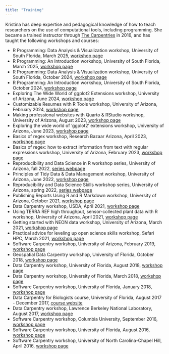 ```yaml
---
title: "Training"
---
```


Kristina has deep expertise and pedagogical knowledge of how to teach researchers on the use of computational tools, including programming. She became a trained instructor through [The Carpentries]() in 2016, and has taught the following workshops and courses: 

- R Programming: Data Analysis & Visualization workshop, University of South Florida, March 2025, [workshop page](https://calendar.lib.usf.edu/event/14093763)
- R Programming: An Introduction workshop, University of South Florida, March 2025, [workshop page](https://calendar.lib.usf.edu/event/14093696)
- R Programming: Data Analysis & Visualization workshop, University of South Florida, October 2024, [workshop page](https://calendar.lib.usf.edu/event/13035889)
- R Programming: An Introduction workshop, University of South Florida, October 2024, [workshop page](https://calendar.lib.usf.edu/event/12998376)
- Exploring The Wide World of ggplot2 Extensions workshop, University of Arizona, June 2024, [workshop page](https://datascience.cct.arizona.edu/events/leveling-your-data-visualization-skills-ggplot2-iii-exploring-wide-world-ggplot2-extensions)
- Customizable Resumes with R Tools workshop, University of Arizona, February 2024, [workshop page](https://datascience.cct.arizona.edu/events/233-customizable-resumes-r-tools)
- Making professional websites with Quarto & RStudio workshop, University of Arizona, August 2023, [workshop page](https://datascience.cct.arizona.edu/events/208-making-professional-websites-quarto-rstudio)
- Exploring the wide world of 'ggplot2' extensions workshop, University of Arizona, June 2023, [workshop page](https://datascience.cct.arizona.edu/events/202-part-3-exploring-wide-world-ggplot2-extensions)
- Basics of regex workshop, Research Bazaar Arizona, April 2023, [workshop page](https://datascience.cct.arizona.edu/events/199-basics-regex-resbaz-az-2023)
- Basics of regex: how to extract information from text with regular expressions workshop, University of Arizona, February 2023, [workshop page](https://datascience.cct.arizona.edu/events/194-basics-regex-how-extract-information-text-regular-expressions)
- Reproducibility and Data Science in R workshop series, University of Arizona, fall 2022, [series webpage](https://datascience.cct.arizona.edu/events/195-fall-2022-workshop-series-reproducibility-and-data-science-r)
- Principles of Tidy Data & Data Management workshop, University of Arizona, June 2022, [workshop page](https://datascience.cct.arizona.edu/events/174-principles-tidy-data-data-management)
- Reproducibility and Data Science Skills workshop series, University of Arizona, spring 2022, [series webpage](https://datascience.cct.arizona.edu/events/196-spring-2022-workshop-series-reproducibility-and-data-science-skills)
- Publishing Reports Using R and R Markdown workshop, University of Arizona, October 2021, [workshop page](https://datascience.cct.arizona.edu/events/180-publishing-reports-using-r-and-r-markdown)
- Data Carpentry workshop, USDA, April 2021, [workshop page](https://adityabandla.github.io/2021-04-27-usda-online/)
- Using TERRA REF high throughput, sensor-collected plant data with R workshop, University of Arizona, April 2021, [workshop page](https://datascience.cct.arizona.edu/events/190-using-terra-ref-high-throughput-sensor-collected-plant-data-r)
- Getting started with NEON data workshop, University of Arizona, March 2021, [workshop page](https://datascience.cct.arizona.edu/events/184-getting-started-neon-data)
- Practical advice for leveling up open science skills workshop, Sefari HPC, March 2021, [workshop page](https://datascience.cct.arizona.edu/events/191-practical-advice-leveling-open-science-skills)
- Software Carpentry workshop, University of Arizona, February 2019, [workshop page](https://ua-carpentries-workshops.github.io/2019-02-23-Tucson/)
- Geospatial Data Carpentry workshop, University of Florida, October 2018, [workshop page](https://uf-carpentry.github.io/2018-10-23-ufii-geospatial/)
- Data Carpentry workshop, University of Florida, August 2018, [workshop page](https://picardis.github.io/2018-08-15-ufii/)
- Data Carpentry workshop, University of Florida, March 2018, [workshop page](https://uf-carpentry.github.io/2018-03-20-UFDataSymposium/)
- Software Carpentry workshop, University of Florida, January 2018, [workshop page](https://uf-carpentry.github.io/2018-01-22-UFII/)
- Data Carpentry for Biologists course, University of Florida, August 2017 - December 2017, [course website](https://datacarpentry.github.io/semester-biology/)
- Data Carpentry workshop, Lawrence Berkeley National Laboratory, August 2017, [workshop page](https://kristinariemer.github.io/2017-08-01-berkeleylab/)
- Software Carpentry workshop, Columbia University, September 2016, [workshop page](https://columbia-swc.github.io/2016-09-01-cu-r/)
- Software Carpentry workshop, University of Florida, August 2016, [workshop page](https://acislab.github.io/2016-08-17-UF-Informatics-Institute/)
- Software Carpentry workshop, University of North Carolina-Chapel Hill, April 2016, [workshop page](http://kcranston.github.io/2016-04-11-UNC/)
